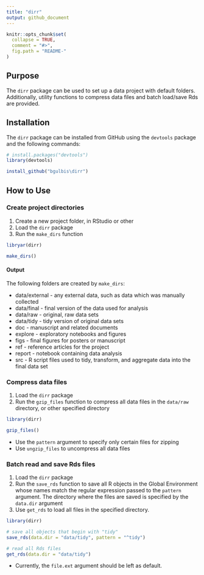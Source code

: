 ```yaml
---
title: "dirr"
output: github_document
---
```


<!-- README.md is generated from README.Rmd. Please edit that file -->

```r
knitr::opts_chunk$set(
  collapse = TRUE,
  comment = "#>",
  fig.path = "README-"
)
```

## Purpose

The `dirr` package can be used to set up a data project with default folders. Additionally, utility functions to compress data files and batch load/save Rds are provided.

## Installation

The `dirr` package can be installed from GitHub using the `devtools` package and the following commands:

```r
# install.packages("devtools")
library(devtools)

install_github("bgulbis\dirr")
```

## How to Use

### Create project directories

1. Create a new project folder, in RStudio or other
1. Load the `dirr` package
1. Run the `make_dirs` function

```r
libryar(dirr)

make_dirs()
```

#### Output

The following folders are created by `make_dirs`:

* data/external - any external data, such as data which was manually collected
* data/final - final version of the data used for analysis
* data/raw - original, raw data sets
* data/tidy - tidy version of original data sets
* doc - manuscript and related documents
* explore - exploratory notebooks and figures
* figs - final figures for posters or manuscript
* ref - reference articles for the project
* report - notebook containing data analysis
* src - R script files used to tidy, transform, and aggregate data into the final data set

### Compress data files

1. Load the `dirr` package
1. Run the `gzip_files` function to compress all data files in the `data/raw` directory, or other specified directory

```r
library(dirr)

gzip_files()
```

* Use the `pattern` argument to specify only certain files for zipping
* Use `ungzip_files` to uncompress all data files

### Batch read and save Rds files

1. Load the `dirr` package
1. Run the `save_rds` function to save all R objects in the Global Environment whose names match the regular expression passed to the `pattern` argument. The directory where the files are saved is specified by the `data.dir` argument
1. Use `get_rds` to load all files in the specified directory.

```r
library(dirr)

# save all objects that begin with "tidy"
save_rds(data.dir = "data/tidy", pattern = "^tidy")

# read all Rds files
get_rds(data.dir = "data/tidy")
```

* Currently, the `file.ext` argument should be left as default.
